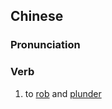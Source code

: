 {{also|抢掳}}
==Chinese==
{{zh-forms|s=抢掳}}

===Pronunciation===
{{zh-pron
|m=qiǎnglǔ
|cat=v
}}

===Verb===
{{zh-verb}}

# {{lb|zh|literary}} to [[rob]] and [[plunder]]